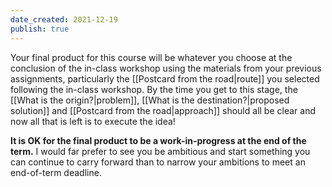 ```yaml
---
date_created: 2021-12-19
publish: true
---
```


Your final product for this course will be whatever you choose at the conclusion of the in-class workshop using the materials from your previous assignments, particularly the [[Postcard from the road|route]] you selected following the in-class workshop. By the time you get to this stage, the [[What is the origin?|problem]], [[What is the destination?|proposed solution]] and [[Postcard from the road|approach]] should all be clear and now all that is left is to execute the idea! 

**It is OK for the final product to be a work-in-progress at the end of the term.** I would far prefer to see you be ambitious and start something you can continue to carry forward than to narrow your ambitions to meet an end-of-term deadline. 

